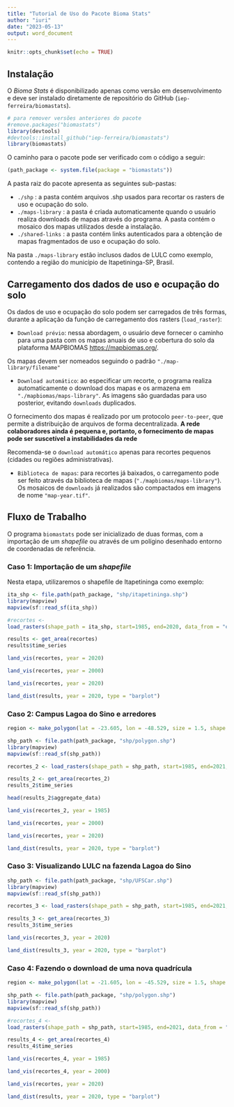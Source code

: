---
title: "Tutorial de Uso do Pacote Bioma Stats"
author: "iuri"
date: "2023-05-13"
output: word_document
---

```{r setup, include=FALSE}
knitr::opts_chunk$set(echo = TRUE)
```

## Instalação

O _Bioma Stats_ é disponibilizado apenas como versão em desenvolvimento e deve ser instalado diretamente de repositório do GitHub (`iep-ferreira/biomastats`).    

```{r}
# para remover versões anteriores do pacote
#remove.packages("biomastats")
library(devtools)
#devtools::install_github("iep-ferreira/biomastats")
library(biomastats)
```

O caminho para o pacote pode ser verificado com o código a seguir: 

```{r results=FALSE}
(path_package <- system.file(package = "biomastats"))
```

A pasta raiz do pacote apresenta as seguintes sub-pastas: 

  + `./shp` : a pasta contém arquivos .shp usados para recortar os rasters de uso e ocupação do solo. 
  + `./maps-library` : a pasta é criada automaticamente quando o usuário realiza downloads de mapas através do programa. A pasta contém o mosaico dos mapas utilizados desde a instalação. 
  + `./shared-links` : a pasta contém links autenticados para a obtenção de mapas fragmentados de uso e ocupação do solo. 
  
Na pasta `./maps-library` estão inclusos dados de LULC como exemplo, contendo a região do município de Itapetininga-SP, Brasil.   
  
## Carregamento dos dados de uso e ocupação do solo

Os dados de uso e ocupação do solo podem ser carregados de três formas, durante a aplicação da função de carregamento dos rasters (`load_raster`): 

  + `Download prévio`: nessa abordagem, o usuário deve fornecer o caminho para uma pasta com os mapas anuais de uso e cobertura do solo da plataforma MAPBIOMAS <https://mapbiomas.org/>. 

 Os mapas devem ser nomeados seguindo o padrão `"./map-library/filename"`
 
  + `Download automático`: ao especificar um recorte, o programa realiza automaticamente o download dos mapas e os armazena em `"./mapbiomas/maps-library"`. As imagens são guardadas para uso posterior, evitando `downloads` duplicados. 
  
O fornecimento dos mapas é realizado por um protocolo `peer-to-peer`, que permite a distribuição de arquivos de forma decentralizada. **A rede colaboradores ainda é pequena e, portanto, o fornecimento de mapas pode ser suscetível a instabilidades da rede**  

Recomenda-se o `download automático` apenas para recortes pequenos (cidades ou regiões administrativas).  

  + `Biblioteca de mapas`: para recortes já baixados, o carregamento pode ser feito através da biblioteca de mapas (`"./mapbiomas/maps-library"`). Os mosaicos de `downloads` já realizados são compactados em imagens de nome `"map-year.tif"`. 
  
## Fluxo de Trabalho

O programa `biomastats` pode ser inicializado de duas formas, com a importação de um _shapefile_ ou através de um polígino desenhado entorno de coordenadas de referência. 

### Caso 1: Importação de um _shapefile_

Nesta etapa, utilizaremos o shapefile de Itapetininga como exemplo: 


```{r}
ita_shp <- file.path(path_package, "shp/itapetininga.shp")
library(mapview)
mapview(sf::read_sf(ita_shp))
```


```{r}
#recortes <- 
load_rasters(shape_path = ita_shp, start=1985, end=2020, data_from = "example")
```


```{r}
results <- get_area(recortes)
results$time_series
```

```{r}
land_vis(recortes, year = 2020)
```

```{r}
land_vis(recortes, year = 2000)
```

```{r}
land_vis(recortes, year = 2020)
```


```{r}
land_dist(results, year = 2020, type = "barplot")
```

### Caso 2: Campus Lagoa do Sino e arredores


```{r}
region <- make_polygon(lat = -23.605, lon = -48.529, size = 1.5, shape = "circle")
```


```{r}
shp_path <- file.path(path_package, "shp/polygon.shp")
library(mapview)
mapview(sf::read_sf(shp_path))
```


```{r}
recortes_2 <- load_rasters(shape_path = shp_path, start=1985, end=2021, data_from = "example")
```

```{r}
results_2 <- get_area(recortes_2)
results_2$time_series
```

```{r}
head(results_2$aggregate_data)
```


```{r}
land_vis(recortes_2, year = 1985)
```


```{r}
land_vis(recortes, year = 2000)
```

```{r}
land_vis(recortes, year = 2020)
```


```{r}
land_dist(results, year = 2020, type = "barplot")
```


### Caso 3: Visualizando LULC na fazenda Lagoa do Sino


```{r}
shp_path <- file.path(path_package, "shp/UFSCar.shp")
library(mapview)
mapview(sf::read_sf(shp_path))
```


```{r}
recortes_3 <- load_rasters(shape_path = shp_path, start=1985, end=2021, data_from = "example")
```

```{r}
results_3 <- get_area(recortes_3)
results_3$time_series
```


```{r}
land_vis(recortes_3, year = 2020)
```


```{r}
land_dist(results_3, year = 2020, type = "barplot")
```

### Caso 4: Fazendo o download de uma nova quadrícula


```{r}
region <- make_polygon(lat = -21.605, lon = -45.529, size = 1.5, shape = "hexagon")
```


```{r}
shp_path <- file.path(path_package, "shp/polygon.shp")
library(mapview)
mapview(sf::read_sf(shp_path))
```


```{r}
#recortes_4 <- 
load_rasters(shape_path = shp_path, start=1985, end=2021, data_from = "download")
```

```{r}
results_4 <- get_area(recortes_4)
results_4$time_series
```



```{r}
land_vis(recortes_4, year = 1985)
```


```{r}
land_vis(recortes_4, year = 2000)
```

```{r}
land_vis(recortes, year = 2020)
```


```{r}
land_dist(results, year = 2020, type = "barplot")
```


